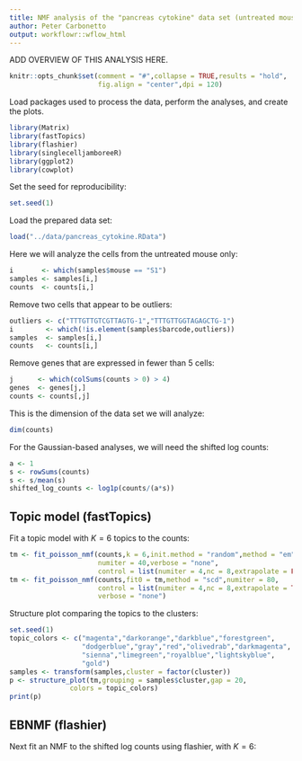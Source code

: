 ```yaml
---
title: NMF analysis of the "pancreas cytokine" data set (untreated mouse only)
author: Peter Carbonetto
output: workflowr::wflow_html
---
```


ADD OVERVIEW OF THIS ANALYSIS HERE.

```r
knitr::opts_chunk$set(comment = "#",collapse = TRUE,results = "hold",
                      fig.align = "center",dpi = 120)
```

Load packages used to process the data, perform the analyses, and
create the plots.

```r
library(Matrix)
library(fastTopics)
library(flashier)
library(singlecelljamboreeR)
library(ggplot2)
library(cowplot)
```

Set the seed for reproducibility:

```r
set.seed(1)
```

Load the prepared data set:

```r
load("../data/pancreas_cytokine.RData")
```

Here we will analyze the cells from the untreated mouse only:

```r
i       <- which(samples$mouse == "S1")
samples <- samples[i,]
counts  <- counts[i,]
```

Remove two cells that appear to be outliers:

```r
outliers <- c("TTTGTTGTCGTTAGTG-1","TTTGTTGGTAGAGCTG-1")
i        <- which(!is.element(samples$barcode,outliers))
samples  <- samples[i,]
counts   <- counts[i,]
```

Remove genes that are expressed in fewer than 5 cells:

```r
j      <- which(colSums(counts > 0) > 4)
genes  <- genes[j,]
counts <- counts[,j]
```

This is the dimension of the data set we will analyze:

```r
dim(counts)
```

For the Gaussian-based analyses, we will need the shifted log counts:

```r
a <- 1
s <- rowSums(counts)
s <- s/mean(s)
shifted_log_counts <- log1p(counts/(a*s))
```

## Topic model (fastTopics)

Fit a topic model with $K = 6$ topics to the counts:

```r
tm <- fit_poisson_nmf(counts,k = 6,init.method = "random",method = "em",
                      numiter = 40,verbose = "none",
					  control = list(numiter = 4,nc = 8,extrapolate = FALSE))
tm <- fit_poisson_nmf(counts,fit0 = tm,method = "scd",numiter = 80,
                      control = list(numiter = 4,nc = 8,extrapolate = TRUE),
					  verbose = "none")
```

Structure plot comparing the topics to the clusters:

```r
set.seed(1)
topic_colors <- c("magenta","darkorange","darkblue","forestgreen",
                  "dodgerblue","gray","red","olivedrab","darkmagenta",
                  "sienna","limegreen","royalblue","lightskyblue",
				  "gold")
samples <- transform(samples,cluster = factor(cluster))
p <- structure_plot(tm,grouping = samples$cluster,gap = 20,
               colors = topic_colors)
print(p)
```

## EBNMF (flashier)

Next fit an NMF to the shifted log counts using flashier, with $K =
6$:

```r
```
